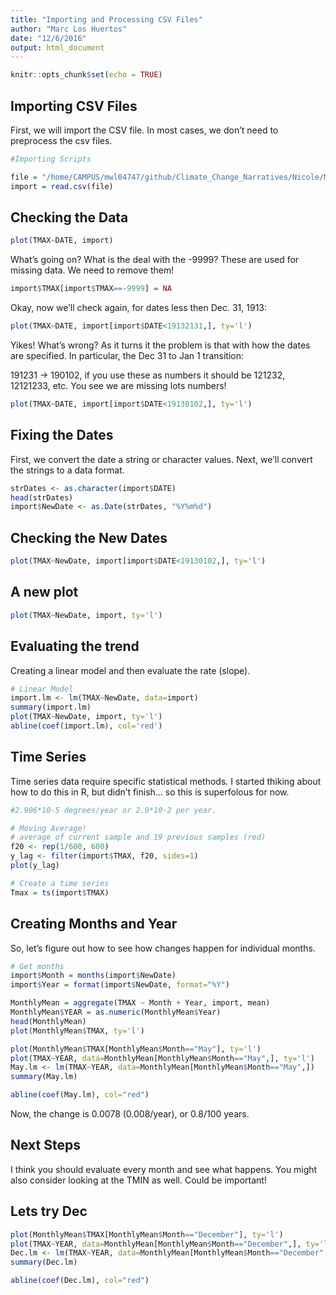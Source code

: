 ```yaml
---
title: "Importing and Processing CSV Files"
author: "Marc Los Huertos"
date: "12/6/2016"
output: html_document
---
```


```r
knitr::opts_chunk$set(echo = TRUE)
```

## Importing CSV Files

First, we will import the CSV file. In most cases, we don't need to preprocess the csv files. 
```r
#Importing Scripts

file = "/home/CAMPUS/mwl04747/github/Climate_Change_Narratives/Nicole/Marshfield climate.csv"
import = read.csv(file)
```

## Checking the Data

```r
plot(TMAX~DATE, import)
```

What's going on?  What is the deal with the -9999? These are used for missing data. We need to remove them!

```r
import$TMAX[import$TMAX==-9999] = NA
```

Okay, now we'll check again, for dates less then Dec. 31, 1913:
```r
plot(TMAX~DATE, import[import$DATE<19132131,], ty='l')
```

Yikes! What's wrong? As it turns it the problem is that with how the dates are specified. In particular, the Dec 31 to Jan 1 transition: 

191231 -> 190102, if you use these as numbers it should be 121232, 12121233, etc. You see we are missing lots numbers!


```r
plot(TMAX~DATE, import[import$DATE<19130102,], ty='l')
```

## Fixing the Dates

First, we convert the date a string or character values. Next, we'll convert the strings to a data format. 

```r
strDates <- as.character(import$DATE)
head(strDates)
import$NewDate <- as.Date(strDates, "%Y%m%d")
```

## Checking the New Dates
```r
plot(TMAX~NewDate, import[import$DATE<19130102,], ty='l')
```

## A new plot
```r
plot(TMAX~NewDate, import, ty='l')
```

## Evaluating the trend

Creating a linear model and then evaluate the rate (slope). 
```r
# Linear Model
import.lm <- lm(TMAX~NewDate, data=import)
summary(import.lm)
plot(TMAX~NewDate, import, ty='l')
abline(coef(import.lm), col='red')
```

## Time Series

Time series data require specific statistical methods. I started thiking about how to do this in R, but didn't finish... so this is superfolous for now.
```r

#2.906*10-5 degrees/year or 2.9*10-2 per year.

# Moving Average!
# average of current sample and 19 previous samples (red)
f20 <- rep(1/600, 600)
y_lag <- filter(import$TMAX, f20, sides=1)
plot(y_lag)

# Create a time series
Tmax = ts(import$TMAX)
```

## Creating Months and Year

So, let's figure out how to see how changes happen for individual months.
```r
# Get months
import$Month = months(import$NewDate)
import$Year = format(import$NewDate, format="%Y")

MonthlyMean = aggregate(TMAX ~ Month + Year, import, mean)
MonthlyMean$YEAR = as.numeric(MonthlyMean$Year)
head(MonthlyMean)
plot(MonthlyMean$TMAX, ty='l')

plot(MonthlyMean$TMAX[MonthlyMean$Month=="May"], ty='l')
plot(TMAX~YEAR, data=MonthlyMean[MonthlyMean$Month=="May",], ty='l') 
May.lm <- lm(TMAX~YEAR, data=MonthlyMean[MonthlyMean$Month=="May",])
summary(May.lm)

abline(coef(May.lm), col="red")

```

Now, the change is 0.0078 (0.008/year), or 0.8/100 years.

## Next Steps

I think you should evaluate every month and see what happens. You might also consider looking at the TMIN as well. Could be important!

## Lets try Dec

```r
plot(MonthlyMean$TMAX[MonthlyMean$Month=="December"], ty='l')
plot(TMAX~YEAR, data=MonthlyMean[MonthlyMean$Month=="December",], ty='l') 
Dec.lm <- lm(TMAX~YEAR, data=MonthlyMean[MonthlyMean$Month=="December",])
summary(Dec.lm)

abline(coef(Dec.lm), col="red")
```



